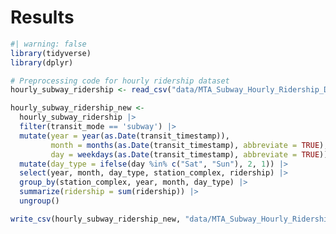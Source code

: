 # Results

```r
#| warning: false
library(tidyverse)
library(dplyr)
```

```r
# Preprocessing code for hourly ridership dataset
hourly_subway_ridership <- read_csv("data/MTA_Subway_Hourly_Ridership_Data.csv")

hourly_subway_ridership_new <- 
  hourly_subway_ridership |> 
  filter(transit_mode == 'subway') |>
  mutate(year = year(as.Date(transit_timestamp)), 
         month = months(as.Date(transit_timestamp), abbreviate = TRUE), 
         day = weekdays(as.Date(transit_timestamp), abbreviate = TRUE)) |>
  mutate(day_type = ifelse(day %in% c("Sat", "Sun"), 2, 1)) |>
  select(year, month, day_type, station_complex, ridership) |> 
  group_by(station_complex, year, month, day_type) |>
  summarize(ridership = sum(ridership)) |>
  ungroup()

write_csv(hourly_subway_ridership_new, "data/MTA_Subway_Hourly_Ridership_Data_Modified.csv")
```
